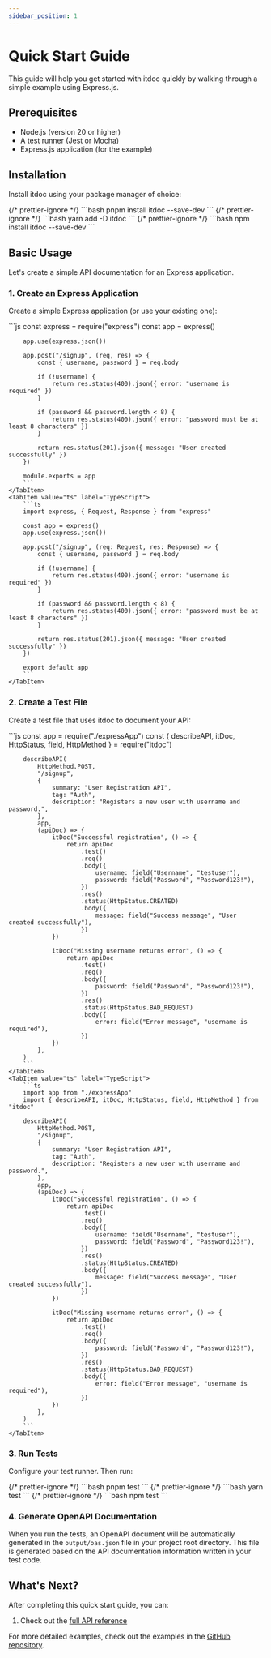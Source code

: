 ```yaml
---
sidebar_position: 1
---
```



# Quick Start Guide

This guide will help you get started with itdoc quickly by walking through a simple example using
Express.js.

## Prerequisites

- Node.js (version 20 or higher)
- A test runner (Jest or Mocha)
- Express.js application (for the example)

## Installation

Install itdoc using your package manager of choice:

<Tabs>
    {/* prettier-ignore */}
    <TabItem value="pnpm" label="pnpm" default>
        ```bash
        pnpm install itdoc --save-dev
        ```
    </TabItem>
    {/* prettier-ignore */}
    <TabItem value="yarn" label="yarn">
        ```bash
        yarn add -D itdoc
        ```
    </TabItem>
    {/* prettier-ignore */}
    <TabItem value="npm" label="npm">
        ```bash
        npm install itdoc --save-dev
        ```
    </TabItem>
</Tabs>

## Basic Usage

Let's create a simple API documentation for an Express application.

### 1. Create an Express Application

Create a simple Express application (or use your existing one):

<Tabs>
    <TabItem value="js" label="JavaScript" default>
        ```js
        const express = require("express")
        const app = express()

        app.use(express.json())

        app.post("/signup", (req, res) => {
            const { username, password } = req.body

            if (!username) {
                return res.status(400).json({ error: "username is required" })
            }

            if (password && password.length < 8) {
                return res.status(400).json({ error: "password must be at least 8 characters" })
            }

            return res.status(201).json({ message: "User created successfully" })
        })

        module.exports = app
        ```
    </TabItem>
    <TabItem value="ts" label="TypeScript">
        ```ts
        import express, { Request, Response } from "express"

        const app = express()
        app.use(express.json())

        app.post("/signup", (req: Request, res: Response) => {
            const { username, password } = req.body

            if (!username) {
                return res.status(400).json({ error: "username is required" })
            }

            if (password && password.length < 8) {
                return res.status(400).json({ error: "password must be at least 8 characters" })
            }

            return res.status(201).json({ message: "User created successfully" })
        })

        export default app
        ```
    </TabItem>

</Tabs>

### 2. Create a Test File

Create a test file that uses itdoc to document your API:

<Tabs>
    <TabItem value="js" label="JavaScript" default>
        ```js
        const app = require("./expressApp")
        const { describeAPI, itDoc, HttpStatus, field, HttpMethod } = require("itdoc")

        describeAPI(
            HttpMethod.POST,
            "/signup",
            {
                summary: "User Registration API",
                tag: "Auth",
                description: "Registers a new user with username and password.",
            },
            app,
            (apiDoc) => {
                itDoc("Successful registration", () => {
                    return apiDoc
                        .test()
                        .req()
                        .body({
                            username: field("Username", "testuser"),
                            password: field("Password", "Password123!"),
                        })
                        .res()
                        .status(HttpStatus.CREATED)
                        .body({
                            message: field("Success message", "User created successfully"),
                        })
                })

                itDoc("Missing username returns error", () => {
                    return apiDoc
                        .test()
                        .req()
                        .body({
                            password: field("Password", "Password123!"),
                        })
                        .res()
                        .status(HttpStatus.BAD_REQUEST)
                        .body({
                            error: field("Error message", "username is required"),
                        })
                })
            },
        )
        ```
    </TabItem>
    <TabItem value="ts" label="TypeScript">
        ```ts
        import app from "./expressApp"
        import { describeAPI, itDoc, HttpStatus, field, HttpMethod } from "itdoc"

        describeAPI(
            HttpMethod.POST,
            "/signup",
            {
                summary: "User Registration API",
                tag: "Auth",
                description: "Registers a new user with username and password.",
            },
            app,
            (apiDoc) => {
                itDoc("Successful registration", () => {
                    return apiDoc
                        .test()
                        .req()
                        .body({
                            username: field("Username", "testuser"),
                            password: field("Password", "Password123!"),
                        })
                        .res()
                        .status(HttpStatus.CREATED)
                        .body({
                            message: field("Success message", "User created successfully"),
                        })
                })

                itDoc("Missing username returns error", () => {
                    return apiDoc
                        .test()
                        .req()
                        .body({
                            password: field("Password", "Password123!"),
                        })
                        .res()
                        .status(HttpStatus.BAD_REQUEST)
                        .body({
                            error: field("Error message", "username is required"),
                        })
                })
            },
        )
        ```
    </TabItem>

</Tabs>

### 3. Run Tests

Configure your test runner. Then run:

<Tabs>
    {/* prettier-ignore */}
    <TabItem value="pnpm" label="pnpm" default>
        ```bash
        pnpm test
        ```
    </TabItem>
    {/* prettier-ignore */}
    <TabItem value="yarn" label="yarn">
        ```bash
        yarn test
        ```
    </TabItem>
    {/* prettier-ignore */}
    <TabItem value="npm" label="npm">
        ```bash
        npm test
        ```
    </TabItem>
</Tabs>

### 4. Generate OpenAPI Documentation

When you run the tests, an OpenAPI document will be automatically generated in the `output/oas.json`
file in your project root directory. This file is generated based on the API documentation
information written in your test code.

## What's Next?

After completing this quick start guide, you can:

1. Check out the [full API reference](../api/reference)

For more detailed examples, check out the examples in the
[GitHub repository](https://github.com/do-pa/itdoc/tree/main/examples).
